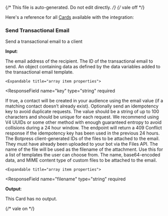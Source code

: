 {/* This file is auto-generated. Do not edit directly. */}
{/* vale off */}

Here's a reference for all [Cards](/learn/reference/cards/) available with the integration:

### Send Transactional Email

Send a transactional email to a client

**Input**:

<Expandable title="input fields">
  <ResponseField
    name="email"
    type="string"
    required
  >
    The email address of the recipient.
  </ResponseField>
  <ResponseField
    name="transactionalId"
    type="string"
    required
  >
    The ID of the transactional email to send.
  </ResponseField>
  <ResponseField
    name="dataVariables"
    type="array"
    required
  >
    An object containing data as defined by the data variables added to the transactional email template.

    <Expandable title="array item properties">
  <ResponseField
    name="key"
    type="string"
    required
  >
    
  </ResponseField>
  <ResponseField
    name="value"
    type="string"
    required
  >
    
  </ResponseField>
    </Expandable>
  </ResponseField>
  <ResponseField
    name="addToAudience"
    type="boolean"
  >
    If true, a contact will be created in your audience using the email value (if a matching contact doesn’t already exist).
  </ResponseField>
  <ResponseField
    name="idempotencyKey"
    type="string"
  >
    Optionally send an idempotency key to avoid duplicate requests. The value should be a string of up to 100 characters and should be unique for each request. We recommend using V4 UUIDs or some other method with enough guaranteed entropy to avoid collisions during a 24 hour window. The endpoint will return a 409 Conflict response if the idempotency key has been used in the previous 24 hours.
  </ResponseField>
  <ResponseField
    name="fileIds"
    type="array"
  >
    The Botpress client-generated IDs of the files to be attached to the email. They must have already been uploaded to your bot via the Files API. The name of the file will be used as the filename of the attachment. Use this for a list of templates the user can choose from.
  </ResponseField>
  <ResponseField
    name="fileData"
    type="array"
  >
    The name, base64-encoded data, and MIME content type of custom files to be attached to the email.

    <Expandable title="array item properties">
  <ResponseField
    name="filename"
    type="string"
    required
  >
    
  </ResponseField>
  <ResponseField
    name="contentType"
    type="string"
    required
  >
    
  </ResponseField>
  <ResponseField
    name="data"
    type="string"
    required
  >
    
  </ResponseField>
    </Expandable>
  </ResponseField>
</Expandable>

**Output**:

This Card has no output.


{/* vale on */}
